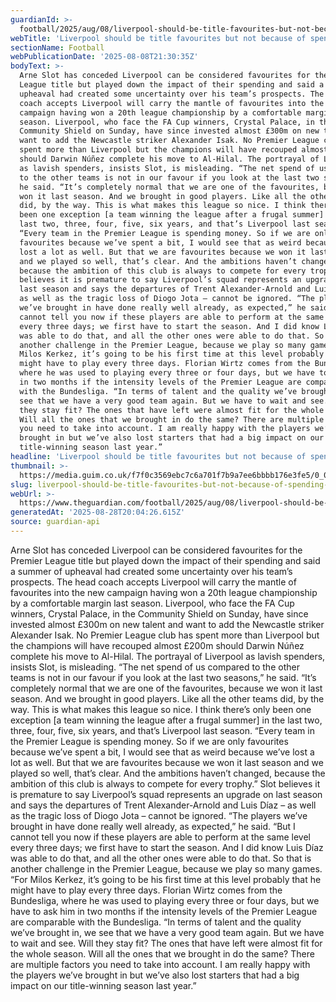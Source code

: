 ```yaml
---
guardianId: >-
  football/2025/aug/08/liverpool-should-be-title-favourites-but-not-because-of-spending-says-slot
webTitle: 'Liverpool should be title favourites but not because of spending, insists Slot'
sectionName: Football
webPublicationDate: '2025-08-08T21:30:35Z'
bodyText: >-
  Arne Slot has conceded Liverpool can be considered favourites for the Premier
  League title but played down the impact of their spending and said a summer of
  upheaval had created some uncertainty over his team’s prospects. The head
  coach accepts Liverpool will carry the mantle of favourites into the new
  campaign having won a 20th league championship by a comfortable margin last
  season. Liverpool, who face the FA Cup winners, Crystal Palace, in the
  Community Shield on Sunday, have since invested almost £300m on new talent and
  want to add the Newcastle striker Alexander Isak. No Premier League club has
  spent more than Liverpool but the champions will have recouped almost £200m
  should Darwin Núñez complete his move to Al-Hilal. The portrayal of Liverpool
  as lavish spenders, insists Slot, is misleading. “The net spend of us compared
  to the other teams is not in our favour if you look at the last two seasons,”
  he said. “It’s completely normal that we are one of the favourites, because we
  won it last season. And we brought in good players. Like all the other teams
  did, by the way. This is what makes this league so nice. I think there’s only
  been one exception [a team winning the league after a frugal summer] in the
  last two, three, four, five, six years, and that’s Liverpool last season.
  “Every team in the Premier League is spending money. So if we are only
  favourites because we’ve spent a bit, I would see that as weird because we’ve
  lost a lot as well. But that we are favourites because we won it last season
  and we played so well, that’s clear. And the ambitions haven’t changed,
  because the ambition of this club is always to compete for every trophy.” Slot
  believes it is premature to say Liverpool’s squad represents an upgrade on
  last season and says the departures of Trent Alexander-Arnold and Luis Díaz –
  as well as the tragic loss of Diogo Jota – cannot be ignored. “The players
  we’ve brought in have done really well already, as expected,” he said. “But I
  cannot tell you now if these players are able to perform at the same level
  every three days; we first have to start the season. And I did know Luis Díaz
  was able to do that, and all the other ones were able to do that. So that is
  another challenge in the Premier League, because we play so many games. “For
  Milos Kerkez, it’s going to be his first time at this level probably that he
  might have to play every three days. Florian Wirtz comes from the Bundesliga,
  where he was used to playing every three or four days, but we have to ask him
  in two months if the intensity levels of the Premier League are comparable
  with the Bundesliga. “In terms of talent and the quality we’ve brought in, we
  see that we have a very good team again. But we have to wait and see. Will
  they stay fit? The ones that have left were almost fit for the whole season.
  Will all the ones that we brought in do the same? There are multiple factors
  you need to take into account. I am really happy with the players we’ve
  brought in but we’ve also lost starters that had a big impact on our
  title-winning season last year.”
headline: 'Liverpool should be title favourites but not because of spending, insists Slot'
thumbnail: >-
  https://media.guim.co.uk/f7f0c3569ebc7c6a701f7b9a7ee6bbbb176e3fe5/0_0_3858_3086/500.jpg
slug: liverpool-should-be-title-favourites-but-not-because-of-spending-insists-slot
webUrl: >-
  https://www.theguardian.com/football/2025/aug/08/liverpool-should-be-title-favourites-but-not-because-of-spending-says-slot
generatedAt: '2025-08-28T20:04:26.615Z'
source: guardian-api
---
```

Arne Slot has conceded Liverpool can be considered favourites for the Premier League title but played down the impact of their spending and said a summer of upheaval had created some uncertainty over his team’s prospects. The head coach accepts Liverpool will carry the mantle of favourites into the new campaign having won a 20th league championship by a comfortable margin last season. Liverpool, who face the FA Cup winners, Crystal Palace, in the Community Shield on Sunday, have since invested almost £300m on new talent and want to add the Newcastle striker Alexander Isak. No Premier League club has spent more than Liverpool but the champions will have recouped almost £200m should Darwin Núñez complete his move to Al-Hilal. The portrayal of Liverpool as lavish spenders, insists Slot, is misleading. “The net spend of us compared to the other teams is not in our favour if you look at the last two seasons,” he said. “It’s completely normal that we are one of the favourites, because we won it last season. And we brought in good players. Like all the other teams did, by the way. This is what makes this league so nice. I think there’s only been one exception [a team winning the league after a frugal summer] in the last two, three, four, five, six years, and that’s Liverpool last season. “Every team in the Premier League is spending money. So if we are only favourites because we’ve spent a bit, I would see that as weird because we’ve lost a lot as well. But that we are favourites because we won it last season and we played so well, that’s clear. And the ambitions haven’t changed, because the ambition of this club is always to compete for every trophy.” Slot believes it is premature to say Liverpool’s squad represents an upgrade on last season and says the departures of Trent Alexander-Arnold and Luis Díaz – as well as the tragic loss of Diogo Jota – cannot be ignored. “The players we’ve brought in have done really well already, as expected,” he said. “But I cannot tell you now if these players are able to perform at the same level every three days; we first have to start the season. And I did know Luis Díaz was able to do that, and all the other ones were able to do that. So that is another challenge in the Premier League, because we play so many games. “For Milos Kerkez, it’s going to be his first time at this level probably that he might have to play every three days. Florian Wirtz comes from the Bundesliga, where he was used to playing every three or four days, but we have to ask him in two months if the intensity levels of the Premier League are comparable with the Bundesliga. “In terms of talent and the quality we’ve brought in, we see that we have a very good team again. But we have to wait and see. Will they stay fit? The ones that have left were almost fit for the whole season. Will all the ones that we brought in do the same? There are multiple factors you need to take into account. I am really happy with the players we’ve brought in but we’ve also lost starters that had a big impact on our title-winning season last year.”
